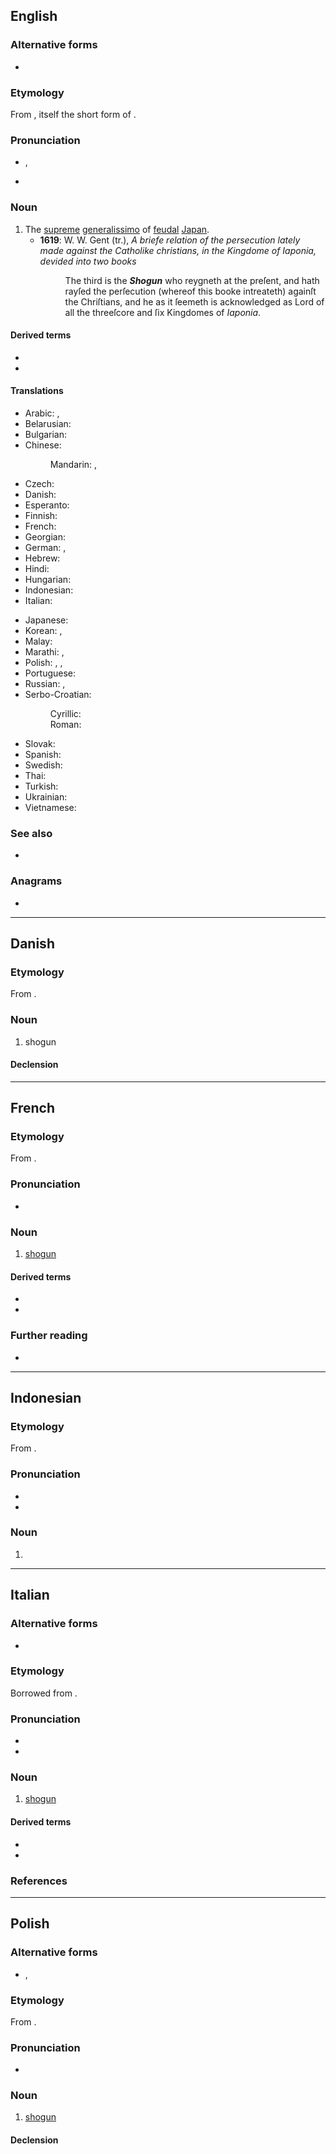 {{also|shōgun}}
==English==
{{wikipedia}}

===Alternative forms===
* {{q|obsolete}} {{l|en|xogun}}

===Etymology===
From {{bor|en|ja|将軍|tr=shōgun}}, itself the short form of {{m|ja|sc=Jpan|征夷大将軍|tr=seii taishōgun|lit=[[general]] who [[overcome]]s the [[barbarian]]s}}.

===Pronunciation===
* {{enPR|shō'gŭn}}, {{IPA|en|/ˈʃəʊɡʌn/}}
* {{rhymes|en|əʊɡən}}

===Noun===
{{en-noun|s|shogun}}

# The [[supreme]] [[generalissimo]] of [[feudal]] [[Japan]].
#* '''1619''': W. W. Gent (tr.), ''A briefe relation of the persecution lately made against the Catholike christians, in the Kingdome of Iaponia, devided into two books''
#*: The third is the '''''Shogun''''' who reygneth at the preſent, and hath rayſed the perſecution (whereof this booke intreateth) againſt the Chriſtians, and he as it ſeemeth is acknowledged as Lord of all the threeſcore and ſix Kingdomes of ''Iaponia''.

====Derived terms====
* {{l|en|shogunate}}
* {{l|en|shogunal}}

====Translations====
{{trans-top|supreme generalissimo of feudal Japan}}
* Arabic: {{t|ar|شُوغُون|m|tr=šogun}}, {{t|ar|شُوغُون|m}}
* Belarusian: {{t|be|сёгун|m}}
* Bulgarian: {{t|bg|шо́гун|m}}
* Chinese:
*: Mandarin: {{t+|cmn|將軍|sc=Hani}}, {{t+|cmn|将军|tr=jiāngjūn|sc=Hani}}
* Czech: {{t|cs|šógun|m}}
* Danish: {{t|da|shogun|c}}
* Esperanto: {{t|eo|ŝoguno}}
* Finnish: {{t+|fi|shōgun}}
* French: {{t+|fr|shogun|m}}
* Georgian: {{t|ka|სიოგუნი|sc=Geor}}
* German: {{t+|de|Shōgun|m}}, {{t|de|Shogun|m}}
* Hebrew: {{t|he|שוגון|m|tr=shogun}}
* Hindi: {{t|hi|शोगुन|m}}
* Hungarian: {{t+|hu|sógun}}
* Indonesian: {{t+|id|syogun}}
* Italian: {{t|it|shōgun|m}}
{{trans-mid}}
* Japanese: {{t+|ja|将軍|tr=shōgun}}
* Korean: {{t+|ko|장군}}, {{t|ko|쇼군}}
* Malay: {{t|ms|syogun}}
* Marathi: {{t|mr|शोगुन|m}}, {{t|mr|शोउगुन|m}}
* Polish: {{t|pl|siogun|m}}, {{t+|pl|szogun|m}}, {{t+|pl|shogun|m}}
* Portuguese: {{t+|pt|xogum|m}}
* Russian: {{t+|ru|сёгу́н|m}}, {{t+|ru|сёгун|m}}
* Serbo-Croatian:
*: Cyrillic: {{t|sh|шогун|m}}
*: Roman: {{t+|sh|šogun|m}}
* Slovak: {{t|sk|šógun|m}}
* Spanish: {{t|es|shōgun|m}}
* Swedish: {{t+|sv|shogun}}
* Thai: {{t|th|โชกุน}}
* Turkish: {{t|tr|şogun}}
* Ukrainian: {{t|uk|сьо́ґун|m}}
* Vietnamese: {{t|vi|shōgun}}
{{trans-bottom}}

===See also===
* {{projectlink|wikipedia}}

===Anagrams===
* {{anagrams|en|a=ghnosu|snough}}

----

==Danish==

===Etymology===
From {{bor|da|ja|将軍|tr=shōgun}}.

===Noun===
{{da-noun}}

# shogun

====Declension====
{{da-decl|en|er}}

----

==French==
{{wikipedia|lang=fr}}

===Etymology===
From {{bor|fr|ja|将軍|tr=shōgun}}.

===Pronunciation===
* {{fr-IPA|chogoun}}

===Noun===
{{fr-noun|m}}

# [[#English|shogun]]

====Derived terms====
* {{l|fr|shogunal}}
* {{l|fr|shogunat}}

===Further reading===
* {{R:TLFi}}

----

==Indonesian==
{{wikipedia|lang=id}}

===Etymology===
From {{bor|id|ja|将軍|tr=shōgun}}.

===Pronunciation===
* {{IPA|id|/ʃo.ɡun/}}
* {{hyphenation|id|sho|gun}}

===Noun===
{{id-noun|}}

# {{nonstandard spelling of|id|syogun}}

----

==Italian==

===Alternative forms===
* {{alter|it|sciogun}}

===Etymology===
Borrowed from {{bor|it|ja|将軍|tr=shōgun}}.

===Pronunciation===
* {{it-IPA|sciògun|sciogùn|n2={{R:it:DiPI}}}}
* {{hyphenation|it|sho|gùn}}

===Noun===
{{it-noun|m|-}}

# [[#English|shogun]]

====Derived terms====
* {{l|it|shogunale}}
* {{l|it|shogunato}}

===References===
<references />

----

==Polish==

===Alternative forms===
* {{l|pl|siogun}}, {{l|pl|szogun}}

===Etymology===
From {{bor|pl|ja|将軍|tr=shōgun}}.

===Pronunciation===
* {{pl-IPA|/siogun/|/szogun/}}

===Noun===
{{pl-noun|m-pr}}

# {{lb|pl|uncommon}} [[#English|shogun]]

====Declension====
{{pl-decl-noun
|shogun|shoguni/shogunowie
|shoguna|shogunów
|shogunowi|shogunom
|shoguna|shoguni/shogunowie
|shogunem|shogunami
|shogunie|shogunach
|shogunie|shoguni/shogunowie
}}